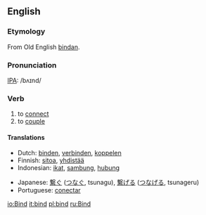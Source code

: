==English==

===Etymology===
From Old English [[bindan]].

===Pronunciation===
[[IPA]]: /bʌɪnd/

=== Verb ===
{{irregverb|'''to bind'''
*IPA: /'baɪnt/|'''[[binds]]'''|'''[[bound]]'''|'''[[bound]]'''|'''[[binding]]'''}}
# to [[connect]]
# to [[couple]]
==== Translations ====
{{top}}
*Dutch: [[binden]], [[verbinden]], [[koppelen]]
*Finnish: [[sitoa]], [[yhdistää]]
*Indonesian: [[ikat]], [[sambung]], [[hubung]]
{{mid}}
*Japanese: [[繋ぐ]] ([[つなぐ]], tsunagu), [[繋げる]] ([[つなげる]], tsunageru)
*Portuguese: [[conectar]]
{{bottom}}

[[io:Bind]]
[[it:bind]]
[[pl:bind]]
[[ru:Bind]]